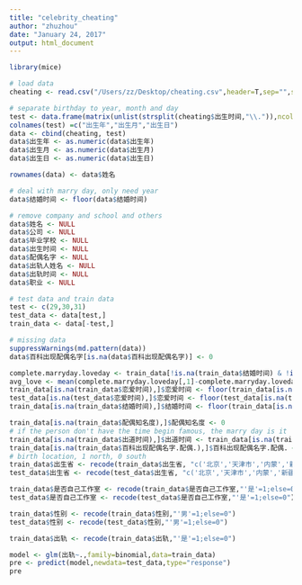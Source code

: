 ```yaml
---
title: "celebrity_cheating"
author: "zhuzhou"
date: "January 24, 2017"
output: html_document
---
```


```r
library(mice)

# load data
cheating <- read.csv("/Users/zz/Desktop/cheating.csv",header=T,sep="",stringsAsFactors=F)

# separate birthday to year, month and day
test <- data.frame(matrix(unlist(strsplit(cheating$出生时间,"\\.")),ncol=3,byrow=T))
colnames(test) =c("出生年","出生月","出生日")
data <- cbind(cheating, test)
data$出生年 <- as.numeric(data$出生年)
data$出生月 <- as.numeric(data$出生月)
data$出生日 <- as.numeric(data$出生日)

rownames(data) <- data$姓名

# deal with marry day, only need year
data$结婚时间 <- floor(data$结婚时间)

# remove company and school and others
data$姓名 <- NULL
data$公司 <- NULL
data$毕业学校 <- NULL
data$出生时间 <- NULL
data$配偶名字 <- NULL
data$出轨人姓名 <- NULL
data$出轨时间 <- NULL
data$职业 <- NULL

# test data and train data
test <- c(29,30,31)
test_data <- data[test,]
train_data <- data[-test,]

# missing data
suppressWarnings(md.pattern(data))
data$百科出现配偶名字[is.na(data$百科出现配偶名字)] <- 0

complete.marryday.loveday <- train_data[!is.na(train_data$结婚时间) & !is.na(train_data$恋爱时间),c(7,8)]
avg_love <- mean(complete.marryday.loveday[,1]-complete.marryday.loveday[,2])
train_data[is.na(train_data$恋爱时间),]$恋爱时间 <- floor(train_data[is.na(train_data$恋爱时间),]$结婚时间 - avg_love)
test_data[is.na(test_data$恋爱时间),]$恋爱时间 <- floor(test_data[is.na(test_data$恋爱时间),]$结婚时间 - avg_love)
train_data[is.na(train_data$结婚时间),]$结婚时间 <- floor(train_data[is.na(train_data$结婚时间),]$恋爱时间 + avg_love)

train_data[is.na(train_data$配偶知名度),]$配偶知名度 <- 0
# if the person don't have the time begin famous, the marry day is it
train_data[is.na(train_data$出道时间),]$出道时间 <- train_data[is.na(train_data$出道时间),]$结婚时间
train_data[is.na(train_data$百科出现配偶名字.配偶.),]$百科出现配偶名字.配偶. <- 0
# birth location, 1 north, 0 south
train_data$出生省 <- recode(train_data$出生省, "c('北京','天津市','内蒙','新疆','河北','甘肃','宁夏','山西','陕西','青海','山东','河南','安徽','辽宁','吉林','黑龙江')=1;else=0")
test_data$出生省 <- recode(test_data$出生省, "c('北京','天津市','内蒙','新疆','河北','甘肃','宁夏','山西','陕西','青海','山东','河南','安徽','辽宁','吉林','黑龙江')=1;else=0")

train_data$是否自己工作室 <- recode(train_data$是否自己工作室,"'是'=1;else=0")
test_data$是否自己工作室 <- recode(test_data$是否自己工作室,"'是'=1;else=0")

train_data$性别 <- recode(train_data$性别,"'男'=1;else=0")
test_data$性别 <- recode(test_data$性别,"'男'=1;else=0")

train_data$出轨 <- recode(train_data$出轨,"'是'=1;else=0")


```




```r
model <- glm(出轨~.,family=binomial,data=train_data)
pre <- predict(model,newdata=test_data,type="response")
pre
```



